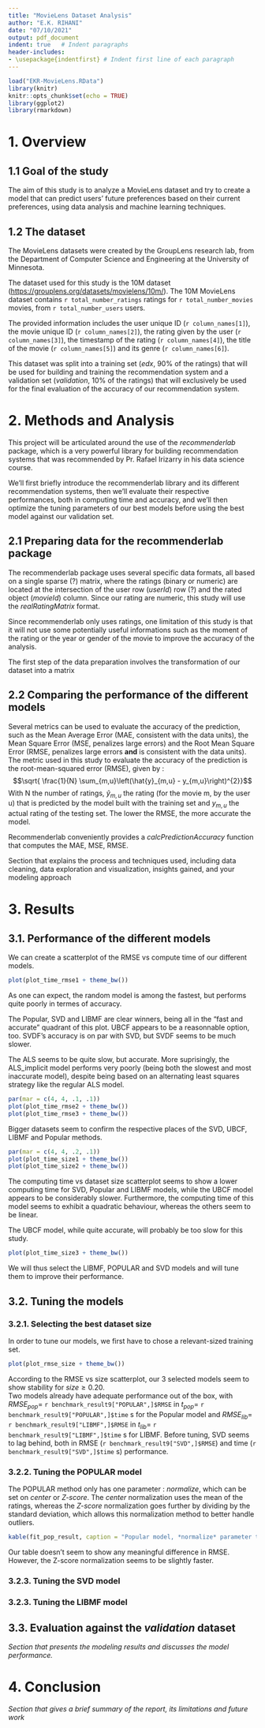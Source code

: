 ```yaml
---
title: "MovieLens Dataset Analysis"
author: "E.K. RIHANI"
date: "07/10/2021"
output: pdf_document
indent: true   # Indent paragraphs
header-includes:
- \usepackage{indentfirst} # Indent first line of each paragraph
---
```


```r
load("EKR-MovieLens.RData")
library(knitr)
knitr::opts_chunk$set(echo = TRUE)
library(ggplot2)
library(rmarkdown)
```

# 1. Overview

## 1.1 Goal of the study

The aim of this study is to analyze a MovieLens dataset and try to create a model that can predict users' future preferences based on their current preferences, using data analysis and machine learning techniques.

## 1.2 The dataset

The MovieLens datasets were created by the GroupLens research lab, from the Department of Computer Science and Engineering at the University of Minnesota.

The dataset used for this study is the 10M dataset (<https://grouplens.org/datasets/movielens/10m/>). The 10M MovieLens dataset contains `r total_number_ratings` ratings for `r total_number_movies` movies, from `r total_number_users` users.

The provided information includes the user unique ID (`r column_names[1]`), the movie unique ID (`r column_names[2]`), the rating given by the user (`r column_names[3]`), the timestamp of the rating (`r column_names[4]`), the title of the movie (`r column_names[5]`) and its genre (`r column_names[6]`).

This dataset was split into a training set (*edx*, 90% of the ratings) that will be used for building and training the recommendation system and a validation set (*validation*, 10% of the ratings) that will exclusively be used for the final evaluation of the accuracy of our recommendation system.

# 2. Methods and Analysis

This project will be articulated around the use of the *recommenderlab* package, which is a very powerful library for building recommendation systems that was recommended by Pr. Rafael Irizarry in his data science course.

We'll first briefly introduce the recommenderlab library and its different recommendation systems, then we'll evaluate their respective performances, both in computing time and accuracy, and we'll then optimize the tuning parameters of our best models before using the best model against our validation set.

## 2.1 Preparing data for the recommenderlab package

The recommenderlab package uses several specific data formats, all based on a single sparse (?) matrix, where the ratings (binary or numeric) are located at the intersection of the user row (*userId*) row (?) and the rated object (*movieId*) column. Since our rating are numeric, this study will use the *realRatingMatrix* format.

Since recommenderlab only uses ratings, one limitation of this study is that it will not use some potentially useful informations such as the moment of the rating or the year or gender of the movie to improve the accuracy of the analysis.

The first step of the data preparation involves the transformation of our dataset into a matrix

## 2.2 Comparing the performance of the different models

Several metrics can be used to evaluate the accuracy of the prediction, such as the Mean Average Error (MAE, consistent with the data units), the Mean Square Error (MSE, penalizes large errors) and the Root Mean Square Error (RMSE, penalizes large errors **and** is consistent with the data units). The metric used in this study to evaluate the accuracy of the prediction is the root-mean-squared error (RMSE), given by : $$\sqrt{ \frac{1}{N} \sum_{m,u}\left(\hat{y}_{m,u} -  y_{m,u}\right)^{2}}$$ With N the number of ratings, $\hat{y}_{m,u}$ the rating (for the movie m, by the user u) that is predicted by the model built with the training set and $y_{m,u}$ the actual rating of the testing set. The lower the RMSE, the more accurate the model.

Recommenderlab conveniently provides a *calcPredictionAccuracy* function that computes the MAE, MSE, RMSE.

Section that explains the process and techniques used, including data cleaning, data exploration and visualization, insights gained, and your modeling approach

# 3. Results

## 3.1. Performance of the different models

We can create a scatterplot of the RMSE vs compute time of our different models.

```r
plot(plot_time_rmse1 + theme_bw())
```

As one can expect, the random model is among the fastest, but performs quite poorly in termes of accuracy.

The Popular, SVD and LIBMF are clear winners, being all in the "fast and accurate" quadrant of this plot. UBCF appears to be a reasonnable option, too. SVDF's accuracy is on par with SVD, but SVDF seems to be much slower.

The ALS seems to be quite slow, but accurate. More suprisingly, the ALS_implicit model performs very poorly (being both the slowest and most inaccurate model), despite being based on an alternating least squares strategy like the regular ALS model.

```r
par(mar = c(4, 4, .1, .1))
plot(plot_time_rmse2 + theme_bw())
plot(plot_time_rmse3 + theme_bw())
```

Bigger datasets seem to confirm the respective places of the SVD, UBCF, LIBMF and Popular methods.

```r
par(mar = c(4, 4, .2, .1))
plot(plot_time_size1 + theme_bw())
plot(plot_time_size2 + theme_bw())

```

The computing time vs dataset size scatterplot seems to show a lower computing time for SVD, Popular and LIBMF models, while the UBCF model appears to be considerably slower. Furthermore, the computing time of this model seems to exhibit a quadratic behaviour, whereas the others seem to be linear.

The UBCF model, while quite accurate, will probably be too slow for this study.

```r
plot(plot_time_size3 + theme_bw())
```
We will thus select the LIBMF, POPULAR and SVD models and will tune them to improve their performance.

## 3.2. Tuning the models

### 3.2.1. Selecting the best dataset size

In order to tune our models, we first have to chose a relevant-sized training set.

```r
plot(plot_rmse_size + theme_bw())
```

According to the RMSE vs size scatterplot, our 3 selected models seem to show stability for $size \ge 0.20$.\
Two models already have adequate performance out of the box, with $RMSE_{pop} =$ `r benchmark_result9["POPULAR",]$RMSE` in $t_{pop} =$ `r benchmark_result9["POPULAR",]$time` s for the Popular model and $RMSE_{lib} =$ `r benchmark_result9["LIBMF",]$RMSE` in $t_{lib} =$ `r benchmark_result9["LIBMF",]$time` s for LIBMF. Before tuning, SVD seems to lag behind, both in RMSE (`r benchmark_result9["SVD",]$RMSE`) and time (`r benchmark_result9["SVD",]$time` s) performance.

<!-- PARALLELISATION ? -->

### 3.2.2. Tuning the POPULAR model

The POPULAR method only has one parameter : *normalize*, which can be set on *center* or *Z-score*. The *center* normalization uses the mean of the ratings, whereas the *Z-score* normalization goes further by dividing by the standard deviation, which allows this normalization method to better handle outliers.
```r
kable(fit_pop_result, caption = "Popular model, *normalize* parameter tuning")
```
Our table doesn't seem to show any meaningful difference in RMSE. However, the Z-score normalization seems to be slightly faster.

### 3.2.3. Tuning the SVD model

### 3.2.3. Tuning the LIBMF model

## 3.3. Evaluation against the *validation* dataset

*Section that presents the modeling results and discusses the model performance.*

# 4. Conclusion

*Section that gives a brief summary of the report, its limitations and future work*